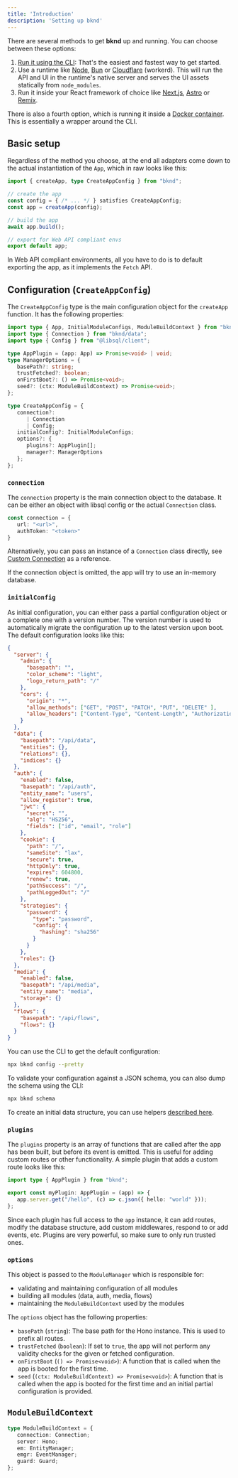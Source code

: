```yaml
---
title: 'Introduction'
description: 'Setting up bknd'
---
```


There are several methods to get **bknd** up and running. You can choose between these options:
1. [Run it using the CLI](/usage/cli): That's the easiest and fastest way to get started.
2. Use a runtime like [Node](/integration/node), [Bun](/integration/bun) or
[Cloudflare](/integration/cloudflare) (workerd). This will run the API and UI in the runtime's
native server and serves the UI assets statically from `node_modules`.
3. Run it inside your React framework of choice like [Next.js](/integration/nextjs),
[Astro](/integration/astro) or [Remix](/integration/remix).

There is also a fourth option, which is running it inside a
[Docker container](/integration/docker). This is essentially a wrapper around the CLI.

## Basic setup
Regardless of the method you choose, at the end all adapters come down to the actual
instantiation of the `App`, which in raw looks like this:

```ts
import { createApp, type CreateAppConfig } from "bknd";

// create the app
const config = { /* ... */ } satisfies CreateAppConfig;
const app = createApp(config);

// build the app
await app.build();

// export for Web API compliant envs
export default app;
```

In Web API compliant environments, all you have to do is to default exporting the app, as it
implements the `Fetch` API.

## Configuration (`CreateAppConfig`)
The `CreateAppConfig` type is the main configuration object for the `createApp` function. It has
the following properties:
```ts
import type { App, InitialModuleConfigs, ModuleBuildContext } from "bknd";
import type { Connection } from "bknd/data";
import type { Config } from "@libsql/client";

type AppPlugin = (app: App) => Promise<void> | void;
type ManagerOptions = {
   basePath?: string;
   trustFetched?: boolean;
   onFirstBoot?: () => Promise<void>;
   seed?: (ctx: ModuleBuildContext) => Promise<void>;
};

type CreateAppConfig = {
   connection?:
      | Connection
      | Config;
   initialConfig?: InitialModuleConfigs;
   options?: {
      plugins?: AppPlugin[];
      manager?: ManagerOptions
   };
};
```
### `connection`
The `connection` property is the main connection object to the database. It can be either an object with libsql config or the actual `Connection` class.

```ts
const connection = {
   url: "<url>",
   authToken: "<token>"
}
```

Alternatively, you can pass an instance of a `Connection` class directly,
see [Custom Connection](/usage/database#custom-connection) as a reference.

If the connection object is omitted, the app will try to use an in-memory database.

### `initialConfig`
As initial configuration, you can either pass a partial configuration object or a complete one
with a version number. The version number is used to automatically migrate the configuration up
to the latest version upon boot. The default configuration looks like this:

```json
{
  "server": {
    "admin": {
      "basepath": "",
      "color_scheme": "light",
      "logo_return_path": "/"
    },
    "cors": {
      "origin": "*",
      "allow_methods": ["GET", "POST", "PATCH", "PUT", "DELETE" ],
      "allow_headers": ["Content-Type", "Content-Length", "Authorization", "Accept"]
    }
  },
  "data": {
    "basepath": "/api/data",
    "entities": {},
    "relations": {},
    "indices": {}
  },
  "auth": {
    "enabled": false,
    "basepath": "/api/auth",
    "entity_name": "users",
    "allow_register": true,
    "jwt": {
      "secret": "",
      "alg": "HS256",
      "fields": ["id", "email", "role"]
    },
    "cookie": {
      "path": "/",
      "sameSite": "lax",
      "secure": true,
      "httpOnly": true,
      "expires": 604800,
      "renew": true,
      "pathSuccess": "/",
      "pathLoggedOut": "/"
    },
    "strategies": {
      "password": {
        "type": "password",
        "config": {
          "hashing": "sha256"
        }
      }
    },
    "roles": {}
  },
  "media": {
    "enabled": false,
    "basepath": "/api/media",
    "entity_name": "media",
    "storage": {}
  },
  "flows": {
    "basepath": "/api/flows",
    "flows": {}
  }
}
```

You can use the CLI to get the default configuration:
```sh
npx bknd config --pretty
```

To validate your configuration against a JSON schema, you can also dump the schema using the CLI:
```sh
npx bknd schema
```

To create an initial data structure, you can use helpers [described here](/usage/database#initial-structure).

### `plugins`
The `plugins` property is an array of functions that are called after the app has been built,
but before its event is emitted. This is useful for adding custom routes or other functionality.
A simple plugin that adds a custom route looks like this:

```ts
import type { AppPlugin } from "bknd";

export const myPlugin: AppPlugin = (app) => {
   app.server.get("/hello", (c) => c.json({ hello: "world" }));
};
```

Since each plugin has full access to the `app` instance, it can add routes, modify the database
structure, add custom middlewares, respond to or add events, etc. Plugins are very powerful, so
make sure to only run trusted ones.

### `options`
This object is passed to the `ModuleManager` which is responsible for:
- validating and maintaining configuration of all modules
- building all modules (data, auth, media, flows)
- maintaining the `ModuleBuildContext` used by the modules

The `options` object has the following properties:
- `basePath` (`string`): The base path for the Hono instance. This is used to prefix all routes.
- `trustFetched` (`boolean`): If set to `true`, the app will not perform any validity checks for
the given or fetched configuration.
- `onFirstBoot` (`() => Promise<void>`): A function that is called when the app is booted for
the first time.
- `seed` (`(ctx: ModuleBuildContext) => Promise<void>`): A function that is called when the app is
booted for the first time and an initial partial configuration is provided.


## `ModuleBuildContext`
```ts
type ModuleBuildContext = {
   connection: Connection;
   server: Hono;
   em: EntityManager;
   emgr: EventManager;
   guard: Guard;
};
```